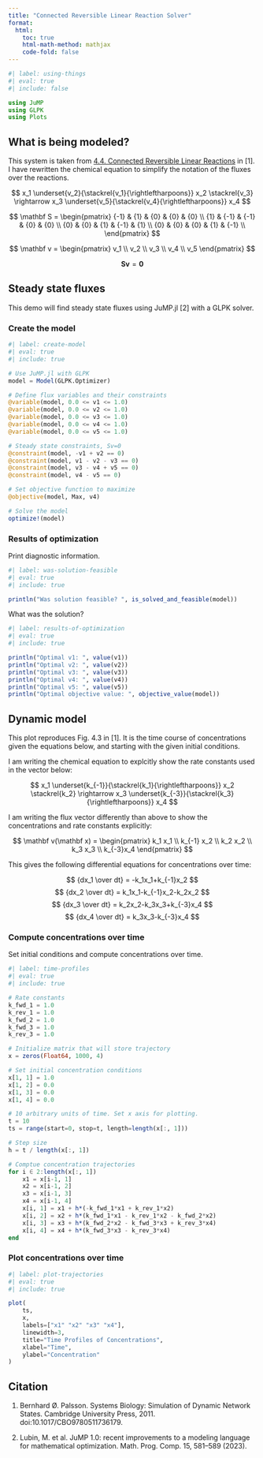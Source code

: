 ```yaml
---
title: "Connected Reversible Linear Reaction Solver"
format:
  html:
    toc: true
    html-math-method: mathjax
    code-fold: false
---
```


```julia
#| label: using-things
#| eval: true
#| include: false

using JuMP
using GLPK
using Plots
```

## What is being modeled?

This system is taken from [4.4. Connected Reversible Linear Reactions](https://masspy.readthedocs.io/en/latest/education/sb2/chapters/sb2_chapter4.html#Connected-Reversible-Linear-Reactions) in [1]. I have rewritten the chemical equation to simplify the notation of the fluxes over the reactions.

$$ x_1 \underset{v_2}{\stackrel{v_1}{\rightleftharpoons}} x_2 \stackrel{v_3} \rightarrow x_3 \underset{v_5}{\stackrel{v_4}{\rightleftharpoons}} x_4 $$

$$ \mathbf S = \begin{pmatrix} {-1} & {1} & {0} & {0} & {0}  \\ {1} & {-1} & {-1} & {0} & {0}  \\ {0} & {0} & {1} & {-1} & {1}  \\  {0} & {0} & {0} & {1} & {-1}  \\ \end{pmatrix} $$

$$ \mathbf v = \begin{pmatrix} v_1 \\ v_2 \\ v_3 \\ v_4 \\ v_5 \end{pmatrix} $$

$$ \mathbf{Sv} = \mathbf 0 $$

## Steady state fluxes

This demo will find steady state fluxes using JuMP.jl [2] with a GLPK solver.

### Create the model

```julia
#| label: create-model
#| eval: true
#| include: true

# Use JuMP.jl with GLPK
model = Model(GLPK.Optimizer)

# Define flux variables and their constraints
@variable(model, 0.0 <= v1 <= 1.0)
@variable(model, 0.0 <= v2 <= 1.0)
@variable(model, 0.0 <= v3 <= 1.0)
@variable(model, 0.0 <= v4 <= 1.0)
@variable(model, 0.0 <= v5 <= 1.0)

# Steady state constraints, Sv=0
@constraint(model, -v1 + v2 == 0)
@constraint(model, v1 - v2 - v3 == 0)
@constraint(model, v3 - v4 + v5 == 0)
@constraint(model, v4 - v5 == 0)

# Set objective function to maximize
@objective(model, Max, v4)

# Solve the model
optimize!(model)
```

### Results of optimization

Print diagnostic information.

```julia
#| label: was-solution-feasible
#| eval: true
#| include: true

println("Was solution feasible? ", is_solved_and_feasible(model))
```

What was the solution?

```julia
#| label: results-of-optimization
#| eval: true
#| include: true

println("Optimal v1: ", value(v1))
println("Optimal v2: ", value(v2))
println("Optimal v3: ", value(v3))
println("Optimal v4: ", value(v4))
println("Optimal v5: ", value(v5))
println("Optimal objective value: ", objective_value(model))
```

## Dynamic model

This plot reproduces Fig. 4.3 in [1]. It is the time course of concentrations given the equations below, and starting with the given initial conditions.

I am writing the chemical equation to explcitly show the rate constants used in the vector below:

$$ x_1 \underset{k_{-1}}{\stackrel{k_1}{\rightleftharpoons}} x_2 \stackrel{k_2} \rightarrow x_3 \underset{k_{-3}}{\stackrel{k_3}{\rightleftharpoons}} x_4 $$

I am writing the flux vector differently than above to show the concentrations and rate constants explicitly:

$$ \mathbf v(\mathbf x) = \begin{pmatrix} k_1 x_1 \\ k_{-1} x_2 \\ k_2 x_2 \\ k_3 x_3 \\ k_{-3}x_4 \end{pmatrix} $$

This gives the following differential equations for concentrations over time:

$$ {dx_1 \over dt} = -k_1x_1+k_{-1}x_2 $$
$$ {dx_2 \over dt} = k_1x_1-k_{-1}x_2-k_2x_2 $$
$$ {dx_3 \over dt} = k_2x_2-k_3x_3+k_{-3}x_4 $$
$$ {dx_4 \over dt} =  k_3x_3-k_{-3}x_4 $$

### Compute concentrations over time

Set initial conditions and compute concentrations over time.

```julia
#| label: time-profiles
#| eval: true
#| include: true

# Rate constants
k_fwd_1 = 1.0
k_rev_1 = 1.0
k_fwd_2 = 1.0
k_fwd_3 = 1.0
k_rev_3 = 1.0

# Initialize matrix that will store trajectory
x = zeros(Float64, 1000, 4)

# Set initial concentration conditions
x[1, 1] = 1.0
x[1, 2] = 0.0
x[1, 3] = 0.0
x[1, 4] = 0.0

# 10 arbitrary units of time. Set x axis for plotting.
t = 10
ts = range(start=0, stop=t, length=length(x[:, 1]))

# Step size
h = t / length(x[:, 1])

# Comptue concentration trajectories
for i ∈ 2:length(x[:, 1])
    x1 = x[i-1, 1]
    x2 = x[i-1, 2]
    x3 = x[i-1, 3]
    x4 = x[i-1, 4]
    x[i, 1] = x1 + h*(-k_fwd_1*x1 + k_rev_1*x2)
    x[i, 2] = x2 + h*(k_fwd_1*x1 - k_rev_1*x2 - k_fwd_2*x2)
    x[i, 3] = x3 + h*(k_fwd_2*x2 - k_fwd_3*x3 + k_rev_3*x4)
    x[i, 4] = x4 + h*(k_fwd_3*x3 - k_rev_3*x4)
end
```

### Plot concentrations over time

```julia
#| label: plot-trajectories
#| eval: true
#| include: true

plot(
    ts,
    x, 
    labels=["x1" "x2" "x3" "x4"],
    linewidth=3, 
    title="Time Profiles of Concentrations",
    xlabel="Time",
    ylabel="Concentration"
)
```

## Citation

1. Bernhard Ø. Palsson. Systems Biology: Simulation of Dynamic Network States. Cambridge University Press, 2011. doi:10.1017/CBO9780511736179.

2. Lubin, M. et al. JuMP 1.0: recent improvements to a modeling language for mathematical optimization. Math. Prog. Comp. 15, 581–589 (2023).
